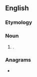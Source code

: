 {{also|long shot}}
==English==

===Etymology===
{{compound|en|long|shot}}

===Noun===
{{en-noun}}

# {{alternative spelling of|en|long shot}}.

===Anagrams===
* {{anagrams|en|a=ghlnoost|Gholston}}